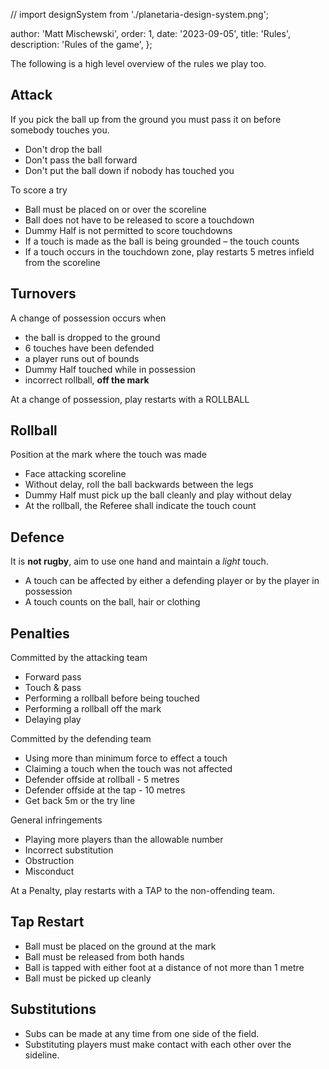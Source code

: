// import designSystem from './planetaria-design-system.png';

  author: 'Matt Mischewski',
  order: 1,
  date: '2023-09-05',
  title: 'Rules',
  description: 'Rules of the game',
};


The following is a high level overview of the rules we play too.

## Attack

If you pick the ball up from the ground you must pass it on before somebody touches you.

- Don't drop the ball
- Don't pass the ball forward
- Don't put the ball down if nobody has touched you

To score a try

- Ball must be placed on or over the scoreline
- Ball does not have to be released to score a touchdown
- Dummy Half is not permitted to score touchdowns
- If a touch is made as the ball is being grounded – the touch counts
- If a touch occurs in the touchdown zone, play restarts 5 metres infield from the scoreline

## Turnovers

A change of possession occurs when

- the ball is dropped to the ground
- 6 touches have been defended
- a player runs out of bounds
- Dummy Half touched while in possession
- incorrect rollball, **off the mark**

At a change of possession, play restarts with a ROLLBALL

## Rollball

Position at the mark where the touch was made

- Face attacking scoreline
- Without delay, roll the ball backwards between the legs
- Dummy Half must pick up the ball cleanly and play without delay
- At the rollball, the Referee shall indicate the touch count

## Defence

It is **not rugby**, aim to use one hand and maintain a _light_ touch.

- A touch can be affected by either a defending player or by the player in possession
- A touch counts on the ball, hair or clothing

## Penalties

Committed by the attacking team

- Forward pass
- Touch & pass
- Performing a rollball before being touched
- Performing a rollball off the mark
- Delaying play

Committed by the defending team

- Using more than minimum force to effect a touch
- Claiming a touch when the touch was not affected
- Defender offside at rollball - 5 metres
- Defender offside at the tap - 10 metres
- Get back 5m or the try line

General infringements

- Playing more players than the allowable number
- Incorrect substitution
- Obstruction
- Misconduct

At a Penalty, play restarts with a TAP to the non-offending team.

## Tap Restart

- Ball must be placed on the ground at the mark
- Ball must be released from both hands
- Ball is tapped with either foot at a distance of not more than 1 metre
- Ball must be picked up cleanly

## Substitutions

- Subs can be made at any time from one side of the field.
- Substituting players must make contact with each other over the sideline.

<PlayNav />

